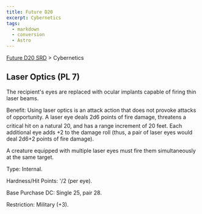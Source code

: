 ```yaml
---
title: Future D20
excerpt: Cybernetics
tags:
  - markdown
  - conversion
  - Astro
---
```






[Future D20 SRD]( / ) > Cybernetics




## Laser Optics (PL 7)


The recipient's eyes are replaced with ocular implants capable of firing thin laser beams.


Benefit: Using laser optics is an attack action that does not provoke attacks of opportunity. A laser eye deals 2d6 points of fire damage, threatens a critical hit on a natural 20, and has a range increment of 20 feet. Each additional eye adds +2 to the damage roll (thus, a pair of laser eyes would deal 2d6+2 points of fire damage).


A creature equipped with multiple laser eyes must fire them simultaneously at the same target.


Type: Internal.


Hardness/Hit Points: '/2 (per eye).


Base Purchase DC: Single 25, pair 28.


Restriction: Military (+3).



